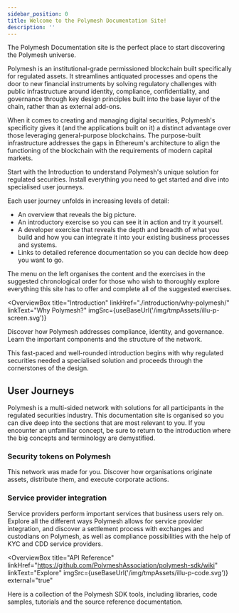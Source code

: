 ```yaml
---
sidebar_position: 0
title: Welcome to the Polymesh Documentation Site!
description: ''
---
```



The Polymesh Documentation site is the perfect place to start discovering the Polymesh universe.

Polymesh is an institutional-grade permissioned blockchain built specifically for regulated assets. It streamlines antiquated processes and opens the door to new financial instruments by solving regulatory challenges with public infrastructure around identity, compliance, confidentiality, and governance through key design principles built into the base layer of the chain, rather than as external add-ons.

When it comes to creating and managing digital securities, Polymesh's specificity gives it (and the applications built on it) a distinct advantage over those leveraging general-purpose blockchains. The purpose-built infrastructure addresses the gaps in Ethereum's architecture to align the functioning of the blockchain with the requirements of modern capital markets.

Start with the Introduction to understand Polymesh's unique solution for regulated securities. Install everything you need to get started and dive into specialised user journeys.

Each user journey unfolds in increasing levels of detail:

- An overview that reveals the big picture.
- An introductory exercise so you can see it in action and try it yourself.
- A developer exercise that reveals the depth and breadth of what you build and how you can integrate it into your existing business processes and systems.
- Links to detailed reference documentation so you can decide how deep you want to go.

The menu on the left organises the content and the exercises in the suggested chronological order for those who wish to thoroughly explore everything this site has to offer and complete all of the suggested exercises.

<OverviewBox
  title="Introduction"
  linkHref="./introduction/why-polymesh/"
  linkText="Why Polymesh?"
  imgSrc={useBaseUrl('/img/tmpAssets/illu-p-screen.svg')}
>
  <p>
    Discover how Polymesh addresses compliance, identity, and governance. Learn
    the important components and the structure of the network.
  </p>
  <p>
    This fast-paced and well-rounded introduction begins with why regulated
    securities needed a specialised solution and proceeds through the
    cornerstones of the design.
  </p>
</OverviewBox>

<ActionCardWrapper title="Quick Start">
  <ActionCard
    href="./quickstart/wallet/"
    text="Get The Wallet"
    desc="Connect to Polymesh with your browser in just a few minutes."
  ></ActionCard>
  <ActionCard
    href="./quickstart/verification-with-cdd/"
    text="Get Verified"
    desc="Polymesh users are confidential but they are not anonymous. Get an account and get verified."
  ></ActionCard>
  <ActionCard
    href="./quickstart/quickstart-polyx/"
    showDevSign="true"
    text="Get Testnet POLYX"
    desc="Get POLYX to pay for blockchain transactions and to participate in on-chain network governance."
  ></ActionCard>
</ActionCardWrapper>

## User Journeys

Polymesh is a multi-sided network with solutions for all participants in the regulated securities industry. This documentation site is organised so you can dive deep into the sections that are most relevant to you. If you encounter an unfamiliar concept, be sure to return to the introduction where the big concepts and terminology are demystified.

### Security tokens on Polymesh

This network was made for you. Discover how organisations originate assets, distribute them, and execute corporate actions.

### Service provider integration

Service providers perform important services that business users rely on. Explore all the different ways Polymesh allows for service provider integration, and discover a settlement process with exchanges and custodians on Polymesh, as well as compliance possibilities with the help of KYC and CDD service providers.

<ActionCardWrapper >
  <ActionCard
    href="./originate/creating-asset/"
    text="Originate an Asset"
    desc="Discover how securities are created."
  />
  <ActionCard
    href="./distribute/distributing-assets/"
    text="Distribute an Asset"
    desc="Discover how Polymesh ensures compliance as securities are transferred."
  />
  <ActionCard
    href="./actions/"
    text="Corporate Actions"
    desc="Discover how to distribute a dividend and execute other actions
            linked to securities."
  />
    <ActionCard
    href="./settlement/transferring-assets/"
    text="Settlement and Custody"
    desc="Discover how Polymesh addresses the complex process of settling regulatory-compliant trades involving custodians and exchanges."
  />
  <ActionCard
    href="./kyc/kyc/"
    text="KYC Service Providers"
    desc="Discover how Polymesh solves identity-verification while maintaining confidentiality."
  />
  <ActionCard
    href="./kyc/know-your-customer/"
    text="CDD Service Providers"
    desc="Discover how network-wide compliance is assured with customer due diligence service providers."
  />

</ActionCardWrapper>

<OverviewBox
  title="API Reference"
  linkHref="https://github.com/PolymeshAssociation/polymesh-sdk/wiki"
  linkText="Explore"
  imgSrc={useBaseUrl('/img/tmpAssets/illu-p-code.svg')}
  external="true"
>
  <p>
    Here is a collection of the Polymesh SDK tools, including libraries, code
    samples, tutorials and the source reference documentation.
  </p>
</OverviewBox>
